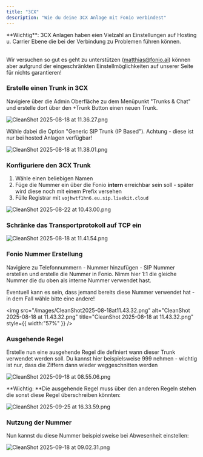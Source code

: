 ```yaml
---
title: "3CX"
description: "Wie du deine 3CX Anlage mit Fonio verbindest"
---
```


<Info>
  **Wichtig**: 3CX Anlagen haben eien Vielzahl an Einstellungen auf Hosting u. Carrier Ebene die bei der Verbindung zu Problemen führen können.

  \
  Wir versuchen so gut es geht zu unterstützen ([matthias@fonio.ai](mailto:matthias@fonio.ai)) können aber aufgrund der eingeschränkten Einstellmöglichkeiten auf unserer Seite für nichts garantieren!
</Info>

### Erstelle einen Trunk in 3CX

Navigiere über die Admin Oberfläche zu dem Menüpunkt "Trunks & Chat" und erstelle dort über den +Trunk Button einen neuen Trunk.

![CleanShot 2025-08-18 at 11.36.27.png](/images/CleanShot2025-08-18at11.36.27.png)

Wähle dabei die Option "Generic SIP Trunk (IP Based"). Achtung - diese ist nur bei hosted Anlagen verfügbar!

![CleanShot 2025-08-18 at 11.38.01.png](/images/CleanShot2025-08-18at11.38.01.png)

### Konfiguriere den 3CX Trunk

1. Wähle einen beliebigen Namen
2. Füge die Nummer ein über die Fonio **intern** erreichbar sein soll - später wird diese noch mit einem Prefix versehen
3. Fülle Registrar mit `vojhwtf1hn6.eu.sip.livekit.cloud`

![CleanShot 2025-08-22 at 10.43.00.png](/images/CleanShot2025-08-22at10.43.00.png)

### Schränke das Transportprotokoll auf TCP ein

![CleanShot 2025-08-18 at 11.41.54.png](/images/CleanShot2025-08-18at11.41.54.png)

### Fonio Nummer Erstellung

Navigiere zu Telefonnummern - Nummer hinzufügen - SIP Nummer erstellen und erstelle die Nummer in Fonio. Nimm hier 1:1 die gleiche Nummer die du oben als interne Nummer verwendet hast.

Eventuell kann es sein, dass jemand bereits diese Nummer verwendet hat - in dem Fall wähle bitte eine andere!

<img
  src="/images/CleanShot2025-08-18at11.43.32.png"
  alt="CleanShot 2025-08-18 at 11.43.32.png"
  title="CleanShot 2025-08-18 at 11.43.32.png"
  style={{ width:"57%" }}
/>

### Ausgehende Regel

Erstelle nun eine ausgehende Regel die definiert wann dieser Trunk verwendet werden soll. Du kannst hier beispielsweise 999 nehmen - wichtig ist nur, dass die Ziffern dann wieder weggeschnitten werden

![CleanShot 2025-09-18 at 08.55.06.png](/images/CleanShot2025-09-18at08.55.06.png)

**Wichtig: **Die ausgehende Regel muss über den anderen Regeln stehen die sonst diese Regel überschreiben könnten:

![CleanShot 2025-09-25 at 16.33.59.png](/images/CleanShot2025-09-25at16.33.59.png)

### Nutzung der Nummer

Nun kannst du diese Nummer beispielsweise bei Abwesenheit einstellen:

![CleanShot 2025-09-18 at 09.02.31.png](/images/CleanShot2025-09-18at09.02.31.png)